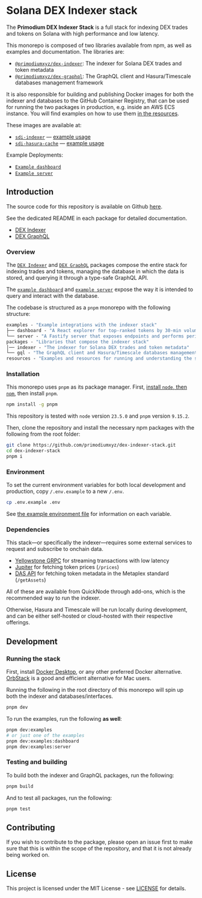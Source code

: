 # Solana DEX Indexer stack

The **Primodium DEX Indexer Stack** is a full stack for indexing DEX trades and
tokens on Solana with high performance and low latency.

This monorepo is composed of two libraries available from npm, as well as
examples and documentation. The libraries are:

- [`@primodiumxyz/dex-indexer`](https://www.npmjs.com/package/@primodiumxyz/dex-indexer):
  The indexer for Solana DEX trades and token metadata
- [`@primodiumxyz/dex-graphql`](https://www.npmjs.com/package/@primodiumxyz/dex-graphql):
  The GraphQL client and Hasura/Timescale databases management framework

It is also responsible for building and publishing Docker images for both the
indexer and databases to the GitHub Container Registry, that can be used for
running the two packages in production, e.g. inside an AWS ECS instance. You
will find examples on how to use them
[in the resources](https://github.com/primodiumxyz/dex-indexer-stack/blob/main/resources/).

These images are available at:

- [`sdi-indexer`](https://github.com/primodiumxyz/dex-indexer-stack/pkgs/container/sdi-indexer)
  — [example usage](./resources/indexer.docker-compose.yaml)
- [`sdi-hasura-cache`](https://github.com/primodiumxyz/dex-indexer-stack/pkgs/container/sdi-hasura-cache)
  — [example usage](./resources/hasura.docker-compose.yaml)

Example Deployments:

- [`Example dashboard`](./examples/dashboard/README.md)
- [`Example server`](./examples/server/README.md)

## Introduction

The source code for this repository is available on Github
[here](https://github.com/primodiumxyz/dex-indexer-stack).

See the dedicated README in each package for detailed documentation.

- [DEX Indexer](./dex-indexer/indexer.mdx)
- [DEX GraphQL](./dex-indexer/graphql.mdx)

### Overview

The
[`DEX Indexer`](https://github.com/primodiumxyz/dex-indexer-stack/blob/main/packages/indexer/README.md)
and
[`DEX GraphQL`](https://github.com/primodiumxyz/dex-indexer-stack/blob/main/packages/gql/README.md)
packages compose the entire stack for indexing trades and tokens, managing the
database in which the data is stored, and querying it through a type-safe
GraphQL API.

The
[`example dashboard`](https://github.com/primodiumxyz/dex-indexer-stack/blob/main/examples/dashboard/README.md)
and
[`example server`](https://github.com/primodiumxyz/dex-indexer-stack/blob/main/examples/server/README.md)
expose the way it is intended to query and interact with the database.

The codebase is structured as a `pnpm` monorepo with the following structure:

```ml
examples - "Example integrations with the indexer stack"
├── dashboard - "A React explorer for top-ranked tokens by 30-min volume, with price and candlestick charts"
└── server - "A Fastify server that exposes endpoints and performs periodic tasks on the database"
packages - "Libraries that compose the indexer stack"
│── indexer - "The indexer for Solana DEX trades and token metadata"
└── gql - "The GraphQL client and Hasura/Timescale databases management framework"
resources - "Examples and resources for running and understanding the stack"
```

### Installation

This monorepo uses `pnpm` as its package manager. First,
[install `node`, then `npm`](https://docs.npmjs.com/downloading-and-installing-node-js-and-npm),
then install `pnpm`.

```bash
npm install -g pnpm
```

This repository is tested with `node` version `23.5.0` and `pnpm` version
`9.15.2`.

Then, clone the repository and install the necessary npm packages with the
following from the root folder:

```bash
git clone https://github.com/primodiumxyz/dex-indexer-stack.git
cd dex-indexer-stack
pnpm i
```

### Environment

To set the current environment variables for both local development and
production, copy `/.env.example` to a new `/.env`.

```bash
cp .env.example .env
```

See
[the example environment file](https://github.com/primodiumxyz/dex-indexer-stack/blob/main/.env.example)
for information on each variable.

### Dependencies

This stack—or specifically the indexer—requires some external services to
request and subscribe to onchain data.

- [Yellowstone GRPC](https://github.com/rpcpool/yellowstone-grpc) for streaming
  transactions with low latency
- [Jupiter](https://station.jup.ag/docs/apis/price-api-v2) for fetching token
  prices (`/prices`)
- [DAS API](https://developers.metaplex.com/das-api) for fetching token metadata
  in the Metaplex standard (`/getAssets`)

All of these are available from QuickNode through add-ons, which is the
recommended way to run the indexer.

Otherwise, Hasura and Timescale will be run locally during development, and can
be either self-hosted or cloud-hosted with their respective offerings.

## Development

### Running the stack

First, install
[Docker Desktop](https://www.docker.com/products/docker-desktop/), or any other
preferred Docker alternative. [OrbStack](https://orbstack.dev/) is a good and
efficient alternative for Mac users.

Running the following in the root directory of this monorepo will spin up both
the indexer and databases/interfaces.

```bash
pnpm dev
```

To run the examples, run the following **as well**:

```bash
pnpm dev:examples
# or just one of the examples
pnpm dev:examples:dashboard
pnpm dev:examples:server
```

### Testing and building

To build both the indexer and GraphQL packages, run the following:

```bash
pnpm build
```

And to test all packages, run the following:

```bash
pnpm test
```

## Contributing

If you wish to contribute to the package, please open an issue first to make
sure that this is within the scope of the repository, and that it is not already
being worked on.

## License

This project is licensed under the MIT License - see
[LICENSE](https://github.com/primodiumxyz/dex-indexer-stack/blob/main/LICENSE)
for details.
